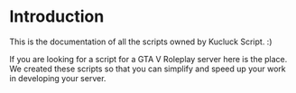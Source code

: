 # Introduction

This is the documentation of all the scripts owned by Kucluck Script. :)

If you are looking for a script for a GTA V Roleplay server here is the place. We created these scripts so that you can simplify and speed up your work in developing your server.
